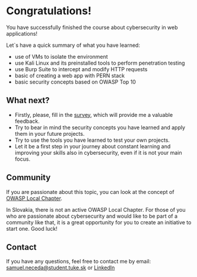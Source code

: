 
# Congratulations!
<Confetti />

<Callout emoji="💡">
    You have successfully finished the course about cybersecurity in web applications!
</Callout>

Let`s have a quick summary of what you have learned:
* use of VMs to isolate the environment
* use Kali Linux and its preinstalled tools to perform penetration testing
* use Burp Suite to intercept and modify HTTP requests
* basic of creating a web app with PERN stack
* basic security concepts based on OWASP Top 10

## What next?
* Firstly, please, fill in the [survey](https://www.hack-health.tech/), which will provide me a valuable feedback.
* Try to bear in mind the security concepts you have learned and apply them in your future projects.
* Try to use the tools you have learned to test your own projects.
* Let it be a first step in your journey about constant learning and improving your skills also in cybersecurity, even if it is not your main focus.

## Community
If you are passionate about this topic, you can look at the concept of [OWASP Local Chapter](https://owasp.org/chapters/). 

<Callout emoji="💡">
    In Slovakia, there is not an active OWASP Local Chapter. For those of you who are passionate about cybersecurity and would like to be part of a community like that, it is a great opportunity for you to create an initiative to start one. Good luck!
</Callout>

## Contact
If you have any questions, feel free to contact me by email: samuel.neceda@student.tuke.sk or [LinkedIn](https://www.linkedin.com/in/samuel-ne%C4%8Deda-1a07b81a1/)


